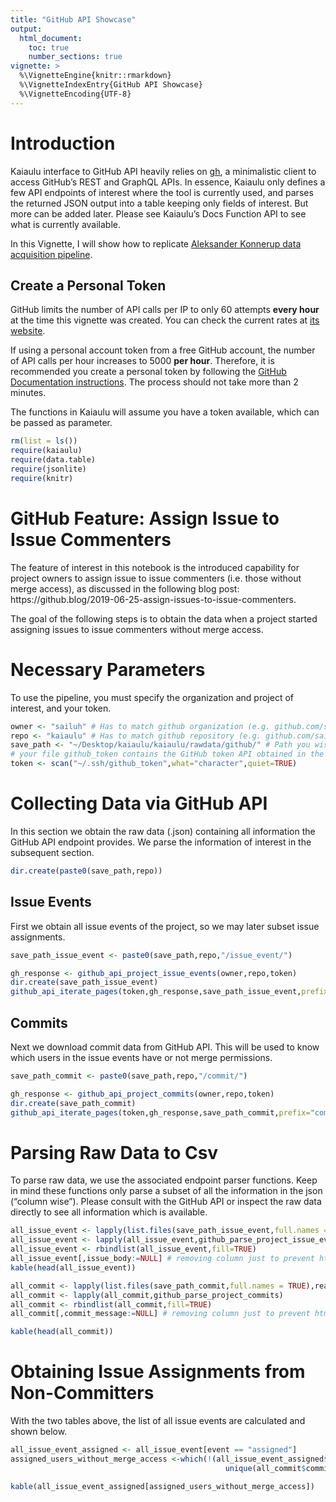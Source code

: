 ```yaml
---
title: "GitHub API Showcase"
output: 
  html_document:
    toc: true
    number_sections: true
vignette: >
  %\VignetteEngine{knitr::rmarkdown}
  %\VignetteIndexEntry{GitHub API Showcase}
  %\VignetteEncoding{UTF-8}
---
```


# Introduction


Kaiaulu interface to GitHub API heavily relies on [gh](https://github.com/r-lib/gh), a minimalistic client to access GitHub’s REST and GraphQL APIs. In essence, Kaiaulu only defines a few API endpoints of interest where the tool is currently used, and parses the returned JSON output into a table keeping only fields of interest. But more can be added later. Please see Kaiaulu's Docs Function API to see what is currently available. 

In this Vignette, I will show how to replicate [Aleksander Konnerup data acquisition pipeline](https://github.com/AleksanderKonnerup/AleksanderKonnerup_akon223_projectZ).

## Create a Personal Token 

GitHub limits the number of API calls per IP to only 60 attempts **every hour** at the time this vignette was created. You can check the current rates at [its website](https://docs.github.com/en/free-pro-team@latest/rest/overview/resources-in-the-rest-api#rate-limiting).

If using a personal account token from a free GitHub account, the number of API calls per hour increases to 5000 **per hour**. Therefore, it is recommended you create a personal token by following the [GitHub Documentation instructions](https://docs.github.com/en/free-pro-team@latest/github/authenticating-to-github/creating-a-personal-access-token#:~:text=Creating%20a%20token.%201%20Verify%20your%20email%20address%2C,able%20to%20see%20the%20token%20again.%20More%20items). The process should not take more than 2 minutes.

The functions in Kaiaulu will assume you have a token available, which can be passed as parameter. 

```r
rm(list = ls())
require(kaiaulu)
require(data.table)
require(jsonlite)
require(knitr)
```


# GitHub Feature: Assign Issue to Issue Commenters

The feature of interest in this notebook is the introduced capability for project owners to assign issue to issue commenters (i.e. those without merge access), as discussed in the following blog post: https://github.blog/2019-06-25-assign-issues-to-issue-commenters. 

The goal of the following steps is to obtain the data when a project started assigning issues to issue commenters without merge access. 

# Necessary Parameters

To use the pipeline, you must specify the organization and project of interest, and your token.

```r
owner <- "sailuh" # Has to match github organization (e.g. github.com/sailuh)
repo <- "kaiaulu" # Has to match github repository (e.g. github.com/sailuh/perceive)
save_path <- "~/Desktop/kaiaulu/kaiaulu/rawdata/github/" # Path you wish to save all raw data. A folder with the repo name and sub-folders will be created.
# your file github_token contains the GitHub token API obtained in the steps above
token <- scan("~/.ssh/github_token",what="character",quiet=TRUE)
```

# Collecting Data via GitHub API

In this section we obtain the raw data (.json) containing all information the GitHub API endpoint provides. We parse the information of interest in the subsequent section.  

```r
dir.create(paste0(save_path,repo))
```


## Issue Events

First we obtain all issue events of the project, so we may later subset issue assignments. 

```r
save_path_issue_event <- paste0(save_path,repo,"/issue_event/")
```


```r
gh_response <- github_api_project_issue_events(owner,repo,token)
dir.create(save_path_issue_event)
github_api_iterate_pages(token,gh_response,save_path_issue_event,prefix="issue_event")
```

## Commits

Next we download commit data from GitHub API. This will be used to know which users in the issue events have or not merge permissions.

```r
save_path_commit <- paste0(save_path,repo,"/commit/")
```


```r
gh_response <- github_api_project_commits(owner,repo,token)
dir.create(save_path_commit)
github_api_iterate_pages(token,gh_response,save_path_commit,prefix="commit")
```

# Parsing Raw Data to Csv

To parse raw data, we use the associated endpoint parser functions. Keep in mind these functions only parse a subset of all the information in the json ("column wise"). Please consult with the GitHub API or inspect the raw data directly to see all information which is available. 

```r
all_issue_event <- lapply(list.files(save_path_issue_event,full.names = TRUE),read_json)
all_issue_event <- lapply(all_issue_event,github_parse_project_issue_events)
all_issue_event <- rbindlist(all_issue_event,fill=TRUE)
all_issue_event[,issue_body:=NULL] # removing column just to prevent html rendering error
kable(head(all_issue_event))
```

```r
all_commit <- lapply(list.files(save_path_commit,full.names = TRUE),read_json)
all_commit <- lapply(all_commit,github_parse_project_commits)
all_commit <- rbindlist(all_commit,fill=TRUE)
all_commit[,commit_message:=NULL] # removing column just to prevent html rendering error

kable(head(all_commit))
```

# Obtaining Issue Assignments from Non-Committers

With the two tables above, the list of all issue events are calculated and shown below.

```r
all_issue_event_assigned <- all_issue_event[event == "assigned"]
assigned_users_without_merge_access <-which(!(all_issue_event_assigned$issue_assignee_login %in%
                                                unique(all_commit$committer_login)))

kable(all_issue_event_assigned[assigned_users_without_merge_access])
```
